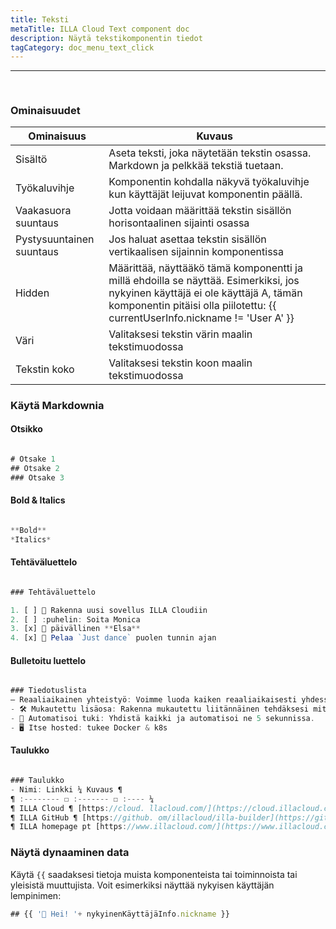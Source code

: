 ```yaml
---
title: Teksti
metaTitle: ILLA Cloud Text component doc
description: Näytä tekstikomponentin tiedot
tagCategory: doc_menu_text_click
---
```


* * *

## <Heading hidden>Teksti</Heading>

<img src='https://cdn.illacloud.com/official-website/img/docs/assemble/text1.png' alt="" />

### Ominaisuudet

| Ominaisuus               | Kuvaus                                                                                                                                                                                                          |
| ------------------------ | --------------------------------------------------------------------------------------------------------------------------------------------------------------------------------------------------------------- |
| Sisältö                  | Aseta teksti, joka näytetään tekstin osassa. Markdown ja pelkkää tekstiä tuetaan.                                                                                                                               |
| Työkaluvihje             | Komponentin kohdalla näkyvä työkaluvihje kun käyttäjät leijuvat komponentin päällä.                                                                                                                             |
| Vaakasuora suuntaus      | Jotta voidaan määrittää tekstin sisällön horisontaalinen sijainti osassa                                                                                                                                        |
| Pystysuuntainen suuntaus | Jos haluat asettaa tekstin sisällön vertikaalisen sijainnin komponentissa                                                                                                                                       |
| Hidden                   | Määrittää, näyttääkö tämä komponentti ja millä ehdoilla se näyttää. Esimerkiksi, jos nykyinen käyttäjä ei ole käyttäjä A, tämän komponentin pitäisi olla piilotettu: {{ currentUserInfo.nickname != 'User A' }} |
| Väri                     | Valitaksesi tekstin värin maalin tekstimuodossa                                                                                                                                                                 |
| Tekstin koko             | Valitaksesi tekstin koon maalin tekstimuodossa                                                                                                                                                                  |

### Käytä Markdownia

#### Otsikko

<img src='https://cdn.illacloud.com/official-website/img/docs/assemble/text2.png' alt="" />

```jsx
# Otsake 1
## Otsake 2
### Otsake 3
```

#### Bold & Italics

<img src='https://cdn.illacloud.com/official-website/img/docs/assemble/text3.png' alt="" />

```jsx
**Bold**
*Italics*
```

#### Tehtäväluettelo

<img src='https://cdn.illacloud.com/official-website/img/docs/assemble/text4.png' alt="" />

```jsx
### Tehtäväluettelo

1. [ ] 🚀 Rakenna uusi sovellus ILLA Cloudiin
2. [ ] :puhelin: Soita Monica
3. [x] 🍷 päivällinen **Elsa**
4. [x] 💃 Pelaa `Just dance` puolen tunnin ajan
```

#### Bulletoitu luettelo

<img src='https://cdn.illacloud.com/official-website/img/docs/assemble/text5.png' alt="" />

```jsx
### Tiedotuslista
– Reaaliaikainen yhteistyö: Voimme luoda kaiken reaaliaikaisesti yhdessä.
- 🛠️ Mukautettu lisäosa: Rakenna mukautettu liitännäinen tehdäksesi mitä haluat.
- 🤖 Automatisoi tuki: Yhdistä kaikki ja automatisoi ne 5 sekunnissa.
- 🖥️ Itse hosted: tukee Docker & k8s
```

#### Taulukko

<img src='https://cdn.illacloud.com/official-website/img/docs/assemble/text6.png' alt="" />

```jsx
### Taulukko
- Nimi: Linkki ¼ Kuvaus ¶
¶ :-------- ☐ :------- ☐ :---- ¼
¶ ILLA Cloud ¶ [https://cloud. llacloud.com/](https://cloud.illacloud.com/) ¶ Build apps on ILLA Cloud¶
¶ ILLA GitHub ¶ [https://github. om/illacloud/illa-builder](https://github.com/illacloud/illa-builder) ¶ Star us GitHub¶
¶ ILLA homepage pt [https://www.illacloud.com/](https://www.illacloud.com/) ¶ ILLA Cloud Offical -sivusto
```

### Näytä dynaaminen data

Käytä `{{` saadaksesi tietoja muista komponenteista tai toiminnoista tai yleisistä muuttujista. Voit esimerkiksi näyttää nykyisen käyttäjän lempinimen:

```jsx
## {{ '👋 Hei! '+ nykyinenKäyttäjäInfo.nickname }}
```
